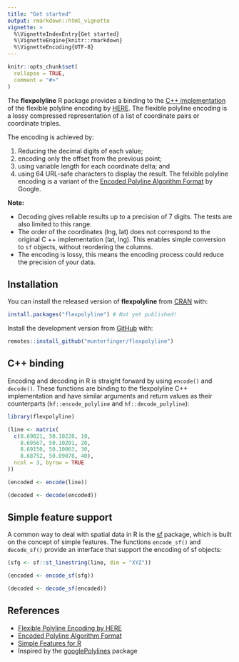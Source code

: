 ```yaml
---
title: "Get started"
output: rmarkdown::html_vignette
vignette: >
  %\VignetteIndexEntry{Get started}
  %\VignetteEngine{knitr::rmarkdown}
  %\VignetteEncoding{UTF-8}
---
```


```r
knitr::opts_chunk$set(
  collapse = TRUE,
  comment = "#>"
)
```

The **flexpolyline** R package provides a binding to the
[C++ implementation](https://github.com/heremaps/flexible-polyline/tree/master/cpp) of the
flexible polyline encoding by [HERE](https://github.com/heremaps/flexible-polyline).
The flexible polyline encoding is a lossy compressed representation of a list of
coordinate pairs or coordinate triples.

The encoding is achieved by:

(1) Reducing the decimal digits of each value;
(2) encoding only the offset from the previous point;
(3) using variable length for each coordinate delta; and
(4) using 64 URL-safe characters to display the result.
The felxible polyline encoding is a variant of the [Encoded Polyline Algorithm Format](https://developers.google.com/maps/documentation/utilities/polylinealgorithm) by Google.

**Note:**

* Decoding gives reliable results up to a precision of 7 digits.
The tests are also limited to this range.
* The order of the coordinates (lng, lat) does not correspond to the original C ++ implementation (lat, lng).
This enables simple conversion to `sf` objects, without reordering the columns.
* The encoding is lossy, this means the encoding process could reduce the precision of your data.

## Installation
You can install the released version of **flexpolyline** from [CRAN](https://CRAN.R-project.org) with:

```r
install.packages("flexpolyline") # Not yet published!
```

Install the development version from [GitHub](https://github.com/munterfinger/flexpolyline) with:

```r
remotes::install_github("munterfinger/flexpolyline")
```

## C++ binding
Encoding and decoding in R is straight forward by using `encode()` and `decode()`.
These functions are binding to the flexpolyline C++ implementation and have similar arguments
and return values as their counterparts (`hf::encode_polyline` and `hf::decode_polyline`):

```r
library(flexpolyline)

(line <- matrix(
  c(8.69821, 50.10228, 10,
    8.69567, 50.10201, 20,
    8.69150, 50.10063, 30,
    8.68752, 50.09878, 40),
  ncol = 3, byrow = TRUE
))

(encoded <- encode(line))

(decoded <- decode(encoded))
```

## Simple feature support
A common way to deal with spatial data in R is the
[sf](https://CRAN.R-project.org/package=sf) package, which is
built on the concept of simple features. The functions `encode_sf()` and
`decode_sf()` provide an interface that support the encoding of sf objects:

```r
(sfg <- sf::st_linestring(line, dim = "XYZ"))

(encoded <- encode_sf(sfg))

(decoded <- decode_sf(encoded))
```

## References

* [Flexible Polyline Encoding by HERE](https://github.com/heremaps/flexible-polyline)
* [Encoded Polyline Algorithm Format](https://developers.google.com/maps/documentation/utilities/polylinealgorithm)
* [Simple Features for R](https://CRAN.R-project.org/package=sf)
* Inspired by the [googlePolylines](https://github.com/SymbolixAU/googlePolylines) package

